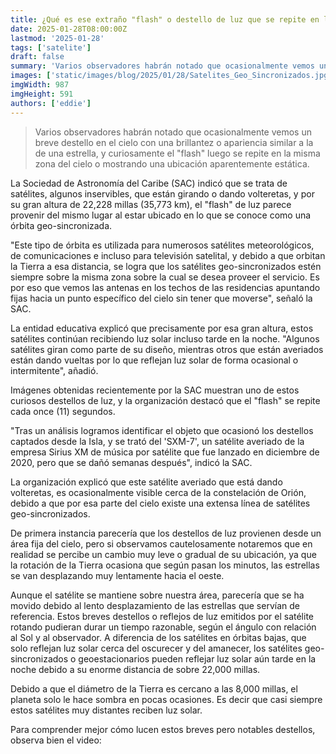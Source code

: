 ```yaml
---
title: ¿Qué es ese extraño "flash" o destello de luz que se repite en la misma área del cielo?
date: 2025-01-28T08:00:00Z
lastmod: '2025-01-28'
tags: ['satelite']
draft: false
summary: 'Varios observadores habrán notado que ocasionalmente vemos un breve destello en el cielo con una brillantez o apariencia similar a la de una estrella, y curiosamente el "flash" luego se repite en la misma zona del cielo o mostrando una ubicación aparentemente estática.'
images: ['static/images/blog/2025/01/28/Satelites_Geo_Sincronizados.jpg']
imgWidth: 987
imgHeight: 591
authors: ['eddie']
---
```


> Varios observadores habrán notado que ocasionalmente vemos un breve destello en el cielo con una brillantez o apariencia similar a la de una estrella, y curiosamente el "flash" luego se repite en la misma zona del cielo o mostrando una ubicación aparentemente estática.

La Sociedad de Astronomía del Caribe (SAC) indicó que se trata de satélites, algunos inservibles, que están girando o dando volteretas, y por su gran altura de 22,228 millas (35,773 km), el "flash" de luz parece provenir del mismo lugar al estar ubicado en lo que se conoce como una órbita geo-sincronizada.

"Este tipo de órbita es utilizada para numerosos satélites meteorológicos, de comunicaciones e incluso para televisión satelital, y debido a que orbitan la Tierra a esa distancia, se logra que los satélites geo-sincronizados estén siempre sobre la misma zona sobre la cual se desea proveer el servicio. Es por eso que vemos las antenas en los techos de las residencias apuntando fijas hacia un punto específico del cielo sin tener que moverse", señaló la SAC.

La entidad educativa explicó que precisamente por esa gran altura, estos satélites continúan recibiendo luz solar incluso tarde en la noche. "Algunos satélites giran como parte de su diseño, mientras otros que están averiados están dando vueltas por lo que reflejan luz solar de forma ocasional o intermitente", añadió.

Imágenes obtenidas recientemente por la SAC muestran uno de estos curiosos destellos de luz, y la organización destacó que el "flash" se repite cada once (11) segundos.

"Tras un análisis logramos identificar el objeto que ocasionó los destellos captados desde la Isla, y se trató del 'SXM-7', un satélite averiado de la empresa Sirius XM de música por satélite que fue lanzado en diciembre de 2020, pero que se dañó semanas después", indicó la SAC.

La organización explicó que este satélite averiado que está dando volteretas, es ocasionalmente visible cerca de la constelación de Orión, debido a que por esa parte del cielo existe una extensa línea de satélites geo-sincronizados.

De primera instancia parecería que los destellos de luz provienen desde un área fija del cielo, pero si observamos cautelosamente notaremos que en realidad se percibe un cambio muy leve o gradual de su ubicación, ya que la rotación de la Tierra ocasiona que según pasan los minutos, las estrellas se van desplazando muy lentamente hacia el oeste.

Aunque el satélite se mantiene sobre nuestra área, parecería que se ha movido debido al lento desplazamiento de las estrellas que servían de referencia. Estos breves destellos o reflejos de luz emitidos por el satélite rotando pudieran durar un tiempo razonable, según el ángulo con relación al Sol y al observador. A diferencia de los satélites en órbitas bajas, que solo reflejan luz solar cerca del oscurecer y del amanecer, los satélites geo-sincronizados o geoestacionarios pueden reflejar luz solar aún tarde en la noche debido a su enorme distancia de sobre 22,000 millas.

Debido a que el diámetro de la Tierra es cercano a las 8,000 millas, el planeta solo le hace sombra en pocas ocasiones. Es decir que casi siempre estos satélites muy distantes reciben luz solar.

Para comprender mejor cómo lucen estos breves pero notables destellos, observa bien el video:

<ResponsiveReactPlayer url="https://youtu.be/mBjodEfo-lg" />
